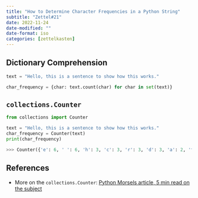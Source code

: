 ```yaml
---
title: "How to Determine Character Frequencies in a Python String"
subtitle: "Zettel#21"
date: 2022-11-24
date-modified: ""
date-format: iso
categories: [zettelkasten]
---
```

## Dictionary Comprehension

```python
text = "Hello, this is a sentence to show how this works."

char_frequency = {char: text.count(char) for char in set(text)}
```

## `collections.Counter`

```python
from collections import Counter

text = "Hello, this is a sentence to show how this works."
char_frequency = Counter(text)
print(char_frequency)

>>> Counter({'e': 6, ' ': 6, 'h': 3, 'c': 3, 'r': 3, 'd': 3, 'a': 2, 't': 2, 'l': 2, 'b': 2, 'T': 1, 'm': 1, 'y': 1, 'o': 1, 's': 1, 'v': 1, 'i': 1, 'p': 1, '.': 1})
```

## References

* More on the `collections.Counter`: [Python Morsels article, 5 min read on the subject](https://www.pythonmorsels.com/using-counter)
